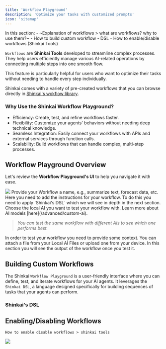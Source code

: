 ```yaml
---
title: 'Workflow Playground'
description: 'Optimize your tasks with customized prompts'
icon: 'sitemap'
---
```



<Tip>
In this section:
- ~Explanation of workflows > what are workflows? why to use them?~
- How to build custom workflow
- DSL
- How to enable/disable workflows (Shinkai Tools)
</Tip>

`Workflows` are **Shinkai Tools** developed to streamline complex processes. 
They help users efficiently manage various AI-related operations by connecting multiple steps into one smooth flow.

This feature is particularly helpful for users who want to optimize their tasks without needing to handle every step individually.

Shinkai comes with a variety of pre-created workflows that you can browse directly in [Shinkai's wokflow library](/first-steps#workflow-library). 

### Why Use the Shinkai Workflow Playground?
- Efficiency: Create, test, and refine workflows faster.
- Flexibility: Customize your agents' behaviors without needing deep technical knowledge.
- Seamless Integration: Easily connect your workflows with APIs and external services through function calls.
- Scalability: Build workflows that can handle complex, multi-step processes.

## Workflow Playground Overview
Let's review the **Workflow Playground's UI** to help you navigate it with ease.
<Frame>
  <img src="/images/wf-overview.jpg"  style={{ borderRadius: '0.5rem' }}/>
</Frame>

<AccordionGroup>

<Accordion title="1. Tell us what you want to do">
 Provide your Workflow a name, e.g., summarize text, forecast data, etc.
</Accordion>
<Accordion title="2. Workflow">
Here you need to add the instructions for your workflow. To do this you need to apply `Shinkai's DSL` which we will see in depth in the next section. 
</Accordion>
<Accordion title="3. Select your AI">
 Choose the local AI you want to test your workflow with. Learn more about AI models [here](/advanced/custom-ai). 
 
 >*You can test the same workflow with different AIs to see which one performs best.* 
</Accordion>
<Accordion title="4. Set chat context">
  In order to test your workflow you need to provide some context. You can attach a file from your Local AI Files or upload one from your device. 
</Accordion>
<Accordion title="5. Workflow display">
  In this section you will see the output of the workflow once you test it. 
</Accordion>

</AccordionGroup>

## Building Custom Workflows
The Shinkai `Workflow Playground` is a user-friendly interface where you can define, test, and iterate workflows for your AI agents. 
It leverages the `Shinkai DSL`, a language designed specifically for building sequences of tasks that your agents can perform.


### Shinkai's DSL



## Enabling/Disabling Workflows

```
How to enable disable workflows > shinkai tools
```
<Frame>
  <img src="/images/enable-tools.jpg"  style={{ borderRadius: '0.5rem' }}/>
</Frame>

